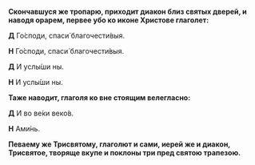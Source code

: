 **Скончавшуся же тропарю, приходит диакон близ святых дверей, и наводя орарем, первее убо ко иконе Христове глаголет:** 

**Д** Го́споди, спаси́ благочести́выя.

**Н** Го́споди, спаси́ благочести́выя.

**Д** И услы́ши ны.

**Н** И услы́ши ны.

**Таже наводит, глаголя ко вне стоящим велегласно:** 

**Д** И во ве́ки веко́в.

**Н** Ами́нь.

**Певаему же Трисвятому, глаголют и сами, иерей же и диакон, Трисвятое, творяще вкупе и поклоны три пред святою трапезою.**
